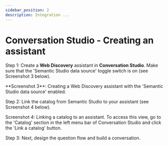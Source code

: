 ```yaml
---
sidebar_position: 2
description: Integration ...
---
```


# Conversation Studio - Creating an assistant

Step 1: Create a **Web Discovery** assistant in **Conversation Studio**. Make sure that the 'Semantic Studio data source' toggle switch is on (see Screenshot 3 below).

<CustomParagraph class="body-smaller margin-vert--lg">
  **Screenshot 3**: Creating a Web Discovery assistant with the 'Semantic Studio
  data source' enabled.
</CustomParagraph>

Step 2: Link the catalog from Semantic Studio to your assistant (see Screenshot 4 below).

<CustomParagraph class="body-smaller margin-vert--lg">
  Screenshot 4: Linking a catalog to an assistant. To access this view, go to
  the 'Catalog' section in the left menu bar of Conversation Studio and click
  the 'Link a catalog' button.
</CustomParagraph>

Step 3: Next, design the question flow and build a conversation.
